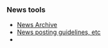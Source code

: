 {{Newsitem|date=07 September 2005 (2005-09-07) WST|author=[[Sham Chukoury]]|title=Developer Release 2.2|text=More good news everyone! The XMMS2 Team is releasing another bugfix release of the current Developer Release ([[Release:DR2|DR2]]) called [[Release:DR2.2 | DR2.2]]. 

Some outstanding issues have forced us to release another maintenance release in the DR2 series instead of making a DR3 release, including the fixing of a couple of huge memory leaks. Another annoying bug is that XMMS2 doesn't work at all with newer SQLite (3.2.5 and higher) releases because of a policy change; we were misusing the API and they made such usage fail with a hard error. This has '''not''' been fixed in this maintenance release since it is a major change to our internal API. It will be fixed in the upcoming [[Release:DR3 | DR3]] release.

Source is available at [[Download XMMS2#Source | sourceforge]] as usual.

''XMMS2: it might not be able to prevent natural disasters or government fuckups, but it will play your music awesomely! (and makes your mom rock)''

Now have a nice day!}}
{{Newsitem|date=20 August 2005 (2005-08-20) WST|author=[[Sham Chukoury]]|title=Wiki issues|text=There have been a few changes to the wiki backend and things might still be a bit shaky.. You might encounter this particular scenario:

Clicking on a link to a wiki page (say, page B) from another wiki page (say, page A) might lead you to a URL like ''<nowiki>http://wiki.xmms2.xmms.se/wiki/index.php/Page_B</nowiki>'' and result in a ''404 Page not found'' error. The '/wiki' bit in the URL is erroneous.

To fix this, go back to page A, append '?action=purge' (without quotes) to the URL (i.e. ''<nowiki>http://wiki.xmms2.xmms.se/wiki/index.php/Page_A?action=purge</nowiki>'') and press Enter (or click 'Go' or whatever, to load the URL). This will cause the wiki to purge cached links and re-generate them. This only has to be done once for any broken page, so subsequent users won't have to worry about this.

If you still have any other problems with the wiki (or other XMMS2 pages), please drop by #xmms2 on irc.freenode.net and let us know.

Thanks for your patience.}}
{{Newsitem|date=19 August 2005 (2005-08-19) CET|author=[[Tobias RundstrÃ¶m]]|title=Developer Release 2.1|text=Good news everyone! The XMMS2 Team is releasing a bugfix release of the current Developer Release ([[Release:DR2|DR2]]) called [[Release:DR2.1|DR2.1]]. This corrects some annoyances found by the community, the most prominent of those being an ID3v2.3 parsing error.

This release is compatible with DR2 and will not break the plugin API, medialib or client communication (we think).

Source is available at [[Download XMMS2#Source | sourceforge]] as usual.

Now have a nice day!}}

{{Newsitem|date=4 August 2005 (2005-08-04) CET|author=[[Tobias RundstrÃ¶m]]|title=Developer Release 2|text=Hello intrawebb. The XMMS2 Team is happy to announce the release of XMMS2 [[Release:DR2|Developer Release 2]]. Delayed for a couple of weeks due to summer, beer, (plastic) women and other real life nonsense, we release a feature-packed second version of XMMS2. This release is the direct result of feedback from DR1 on both APIs, functionality and behaviour. We would like to thank everyone who provided us with feedback, patches and encouragement.

To review the ChangeLog please check the [[Release:DR2|Release Page]] and to download source code please surf to the [[Download XMMS2|Download]] page.}}

{{Newsitem|date=30 June 2005 (2005-06-30) CET|author=[[Tobias RundstrÃ¶m]]|title=XMMS2 and the Snake|text=Hello all. We are soon going to release [[Release:DR2|DR2]]. In the mean time you can checkout the [http://www.tobi.nu/ slides] from my presentation I held at [http://www.europython.org EuroPython] about XMMS2. We are also starting to hammer out the offical client. Here is a [http://people.0x63.nu/~andersg/snap-050630-132322.png teaser].}}

{{Newsitem|date=2 June 2005 (2005-06-02) WST|author=[[Sham Chukoury]]|title=XMMS2 on LWN|text=Hot on the heels of DR1.1, the XMMS2 article on LWN.net is now available to non-subscribers: http://lwn.net/Articles/137333/ :)}}

{{Newsitem|date=1 June 2005 (2005-06-01) CET|author=[[Tobias RundstrÃ¶m]]|title=DR1.1 Released|text=We are happy to announce that [[Release:DR1.1|DR1.1]] has been released! This adresses over 20 issues in the first release. Look at the release page to see the changes. The team will now focus on [[Release:DR2|DR2]], with new, exciting features.}}

{{Newsitem|date=29 May 2005 (2005-05-29) CET|author=[[Tobias RundstrÃ¶m]]|title=DR1 Aftermath|text=Since the release of [[Release:DR1|DR1]] the team has been focused on fixing bugs found by the community. We are planing on releasing [[Release:DR1.1|DR1.1]] real soon. Do you have any outstanding issues with XMMS2? Please [[Reporting bugs|report]] them!

We have also started to think about [[Release:DR2|DR2]]. Add your feature requests to the bug-reporting page and maybe we will include them in DR2.

In other news we note that XMMS2 DR1 appered in LWN (http://www.lwn.net).}}


===News tools===
* [[News Archive]]
* [[Template_talk:News | News posting guidelines, etc]]
* {{ed|News|news page}}